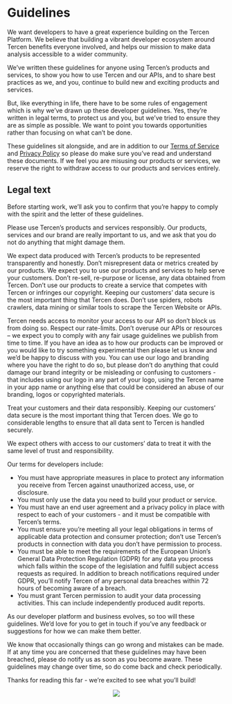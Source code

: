 # Guidelines

We want developers to have a great experience building on the Tercen Platform. We believe that building a vibrant developer ecosystem around Tercen benefits everyone involved, and helps our mission to make data analysis accessible to a wider community. 


We've written these guidelines for anyone using Tercen’s products and services, to show you how to use Tercen and our APIs, and to share best practices as we, and you, continue to build new and exciting products and services.


But, like everything in life, there have to be some rules of engagement which is why we’ve drawn up these developer guidelines. Yes, they're written in legal terms, to protect us and you, but we’ve tried to ensure they are as simple as possible. We want to point you towards opportunities rather than focusing on what can’t be done.

These guidelines sit alongside, and are in addition to our [Terms of Service](https://github.com/tercen/Policy/blob/main/Terms.md) and [Privacy Policy](https://github.com/tercen/Policy/blob/main/Privacy.md) so please do make sure you’ve read and understand these documents. If we feel you are misusing our products or services, we reserve the right to withdraw access to our products and services entirely.

## Legal text {-}

Before starting work, we'll ask you to confirm that you're happy to comply with the spirit and the letter of these guidelines.


Please use Tercen’s products and services responsibly.
Our products, services and our brand are really important to us, and we ask that you do not do anything that might damage them.


We expect data produced with Tercen’s products to be represented transparently and honestly. Don’t misrepresent data or metrics created by our products.
We expect you to use our products and services to help serve your customers. Don't re-sell, re-purpose or license, any data obtained from Tercen. Don’t use our products to create a service that competes with Tercen or infringes our copyright.
Keeping our customers' data secure is the most important thing that Tercen does. Don’t use spiders, robots crawlers, data mining or similar tools to scrape the Tercen Website or APIs.


Tercen needs access to monitor your access to our API so don’t block us from doing so.
Respect our rate-limits. Don’t overuse our APIs or resources – we expect you to comply with any fair usage guidelines we publish from time to time.
If you have an idea as to how our products can be improved or you would like to try something experimental then please let us know and we'd be happy to discuss with you.
You can use our logo and branding where you have the right to do so, but please don’t do anything that could damage our brand integrity or be misleading or confusing to customers - that includes using our logo in any part of your logo, using the Tercen name in your app name or anything else that could be considered an abuse of our branding, logos or copyrighted materials.


Treat your customers and their data responsibly.
Keeping our customers' data secure is the most important thing that Tercen does. We go to considerable lengths to ensure that all data sent to Tercen is handled securely.


We expect others with access to our customers’ data to treat it with the same level of trust and responsibility. 


Our terms for developers include:


* You must have appropriate measures in place to protect any information you receive from Tercen against unauthorized access, use, or disclosure.
* You must only use the data you need to build your product or service.
* You must have an end user agreement and a privacy policy in place with respect to each of your customers - and it must be compatible with Tercen’s terms.
* You must ensure you're meeting all your legal obligations in terms of applicable data protection and consumer protection; don’t use Tercen’s products in connection with data you don’t have permission to process.
* You must be able to meet the requirements of the European Union's General Data Protection Regulation (GDPR) for any data you process which falls within the scope of the legislation and fulfill subject access requests as required. In addition to breach notifications required under GDPR, you'll notify Tercen of any personal data breaches within 72 hours of becoming aware of a breach.
* You must grant Tercen permission to audit your data processing activities. This can include independently produced audit reports.


As our developer platform and business evolves, so too will these guidelines. We’d love for you to get in touch if you’ve any feedback or suggestions for how we can make them better.


We know that occasionally things can go wrong and mistakes can be made. If at any time you are concerned that these guidelines may have been breached, please do notify us as soon as you become aware. These guidelines may change over time, so do come back and check periodically.


Thanks for reading this far - we’re excited to see what you’ll build! 

<center>![](images/goldfish.png)</center>